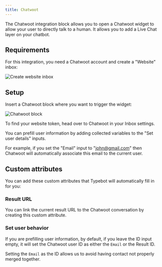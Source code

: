 ```yaml
---
title: Chatwoot
---
```


The Chatwoot integration block allows you to open a Chatwoot widget to allow your user to directly talk to a human. It allows you to add a Live Chat layer on your chatbot.

## Requirements

For this integration, you need a Chatwoot account and create a "Website" inbox:

<Frame>
  <img
    src="/images/blocks/integrations/chatwoot/website-inbox.png"
    alt="Create website inbox"
  />
</Frame>

## Setup

Insert a Chatwoot block where you want to trigger the widget:

<Frame>
  <img
    src="/images/blocks/integrations/chatwoot/options.png"
    alt="Chatwoot block"
  />
</Frame>

To find your website token, head over to Chatwoot in your Inbox settings.

You can prefill user information by adding collected variables to the "Set user details" inputs.

For example, if you set the "Email" input to "john@gmail.com" then Chatwoot will automatically associate this email to the current user.

## Custom attributes

You can add these custom attributes that Typebot will automatically fill in for you:

### Result URL

You can link the current result URL to the Chatwoot conversation by creating this custom attribute.

### Set user behavior

If you are prefilling user information, by default, if you leave the ID input empty, it will set the Chatwoot user ID as either the `Email` or the Result ID.

Setting the `Email` as the ID allows us to avoid having contact not properly merged together.
